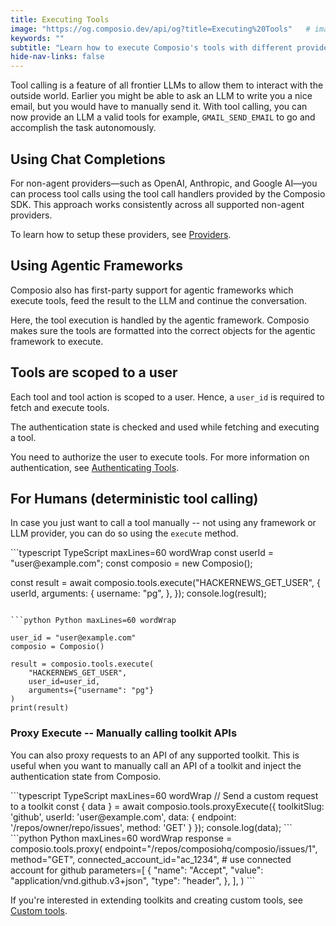 ```yaml
---
title: Executing Tools
image: "https://og.composio.dev/api/og?title=Executing%20Tools"   # image for socials
keywords: ""
subtitle: "Learn how to execute Composio's tools with different providers and frameworks"
hide-nav-links: false
---
```


Tool calling is a feature of all frontier LLMs to allow them to interact with the outside world. Earlier you might be able to ask an LLM to write you a nice email, but you would have to manually send it. With tool calling, you can now provide an LLM a valid tools for example, `GMAIL_SEND_EMAIL` to go and accomplish the task autonomously.

## Using Chat Completions
For non-agent providers—such as OpenAI, Anthropic, and Google AI—you can process tool calls using the tool call handlers provided by the Composio SDK.
This approach works consistently across all supported non-agent providers.

To learn how to setup these providers, see [Providers](/providers).

<CodeGroup>
<SnippetCode
  src="fern/snippets/tool-calling/typescript/exec-tool-completions.ts"
  startLine={1}
  endLine={30}
  title="TypeScript (Anthropic)"
/>

<SnippetCode
  src="fern/snippets/tool-calling/python/exec-tool-completions.py"
  startLine={1}
  endLine={25}
  title="Python (Google)"
/>
</CodeGroup>


## Using Agentic Frameworks
Composio also has first-party support for agentic frameworks which execute tools, feed the result to the LLM and continue the conversation.


<Tip icon="info">
Here, the tool execution is handled by the agentic framework. Composio makes sure the tools are formatted into the correct objects for the agentic framework to execute.
</Tip>

<CodeGroup>
<SnippetCode
  src="fern/snippets/tool-calling/typescript/exec-tool-agentic.ts"
  startLine={1}
  endLine={30}
  title="TypeScript (Anthropic)"
/>

<SnippetCode
  src="fern/snippets/tool-calling/python/exec-tool-agentic.py"
  startLine={1}
  endLine={37}
  title="Python (OpenAI Agents SDK)"
/>
</CodeGroup>

## Tools are scoped to a user
Each tool and tool action is scoped to a user. Hence, a `user_id` is required to fetch and execute tools.

The authentication state is checked and used while fetching and executing a tool.

You need to authorize the user to execute tools.
For more information on authentication, see [Authenticating Tools](./authenticating-tools). 

## For Humans (deterministic tool calling)
In case you just want to call a tool manually -- not using any framework or LLM provider, you can do so using the `execute` method.

<CodeGroup>
```typescript TypeScript maxLines=60 wordWrap
const userId = "user@example.com";
const composio = new Composio();

const result = await composio.tools.execute("HACKERNEWS_GET_USER", {
  userId,
  arguments: {
    username: "pg",
  },
});
console.log(result);
```

```python Python maxLines=60 wordWrap

user_id = "user@example.com"
composio = Composio()

result = composio.tools.execute(
    "HACKERNEWS_GET_USER",
    user_id=user_id,
    arguments={"username": "pg"}
)
print(result)
```
</CodeGroup> 

### Proxy Execute -- Manually calling toolkit APIs
You can also proxy requests to an API of any supported toolkit. This is useful when you want to manually call an API of a toolkit and inject the authentication state from Composio.

<CodeGroup>
```typescript TypeScript maxLines=60 wordWrap
// Send a custom request to a toolkit
const { data } = await composio.tools.proxyExecute({
  toolkitSlug: 'github',
  userId: 'user@example.com',
  data: {
    endpoint: '/repos/owner/repo/issues',
    method: 'GET'
  }
});
console.log(data);
```
```python Python maxLines=60 wordWrap
response = composio.tools.proxy(
    endpoint="/repos/composiohq/composio/issues/1",
    method="GET",
    connected_account_id="ac_1234",  # use connected account for github
    parameters=[
        {
            "name": "Accept",
            "value": "application/vnd.github.v3+json",
            "type": "header",
        },
    ],
)
```
</CodeGroup>

If you're interested in extending toolkits and creating custom tools, see [Custom tools](/docs/custom-tools).